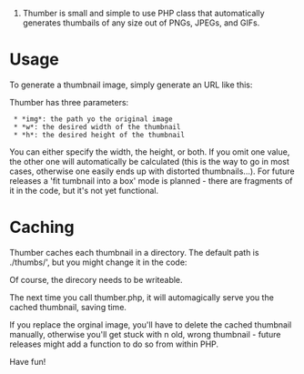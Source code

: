 #Thumber is small and simple to use PHP class that automatically generates thumbails of any size out of PNGs, JPEGs, and GIFs.


= Usage =

To generate a thumbnail image, simply generate an URL like this:

{{{http://localhost/thumber.php?img=assets/abc.png&h=200}}}

Thumber has three parameters:

  * *img*: the path yo the original image
  * *w*: the desired width of the thumbnail
  * *h*: the desired height of the thumbnail

You can either specify the width, the height, or both. If you omit one value, the other one will automatically be calculated (this is the way to go in most cases, otherwise one easily ends up with distorted thumbnails...). For future releases a 'fit tumbnail into a box' mode is planned - there are fragments of it in the code, but it's not yet functional.

= Caching =

Thumber caches each thumbnail in a directory. The default path is ./thumbs/', but you might change it in the code:

{{{define('PATH_TO_THUMBS', './thumbs/');}}}

Of course, the direcory needs to be writeable.

The next time you call thumber.php, it will automagically serve you the cached thumbnail, saving time.

If you replace the orginal image, you'll have to delete the cached thumbnail manually, otherwise you'll get stuck with n old, wrong thumbnail - future releases might add a function to do so from within PHP.

Have fun!